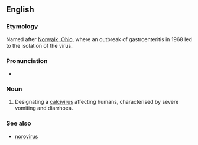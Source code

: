 ==English==

===Etymology===
Named after [[w:Norwalk, Ohio|Norwalk, Ohio]], where an outbreak of gastroenteritis in 1968 led to the isolation of the virus.

===Pronunciation===
* {{IPA|/ˈnɔɹːwɔːk/}}

===Noun===
{{en-noun|-}}

# {{context|medicine|virology}} Designating a [[calcivirus]] affecting humans, characterised by severe vomiting and diarrhoea.

===See also===
* [[norovirus]]